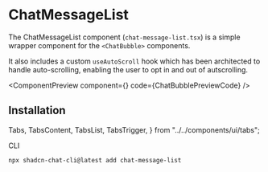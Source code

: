# ChatMessageList

The ChatMessageList component (`chat-message-list.tsx`) is a simple wrapper component for the `<ChatBubble>` components.

It also includes a custom `useAutoScroll` hook which has been architected to handle auto-scrolling, enabling the user to opt in and out of autscrolling.


<ComponentPreview
  component={<ChatBubblePreview />}
  code={ChatBubblePreviewCode}
/>

## Installation

  Tabs,
  TabsContent,
  TabsList,
  TabsTrigger,
} from "../../components/ui/tabs";

<Tabs className="pt-2" defaultValue="cli">

<TabsList>
  <TabsTrigger value="cli">CLI</TabsTrigger>
</TabsList>

<TabsContent value="cli">

```bash copy
npx shadcn-chat-cli@latest add chat-message-list
```

</TabsContent>
</Tabs>
